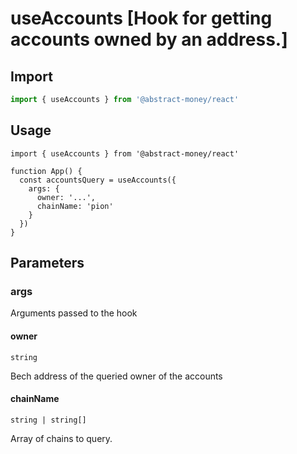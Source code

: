 
# useAccounts [Hook for getting accounts owned by an address.]

## Import

```ts twoslash 
import { useAccounts } from '@abstract-money/react'
```

## Usage

```tsx twoslash [index.tsx]
import { useAccounts } from '@abstract-money/react'

function App() {
  const accountsQuery = useAccounts({
    args: {
      owner: '...',
      chainName: 'pion'
    }
  })
}
```

## Parameters

### args

Arguments passed to the hook

#### owner

`string`

Bech address of the queried owner of the accounts


#### chainName

`string | string[]`

Array of chains to query.

<ParameterExtraSnippet />
<ParameterQuerySnippet />
